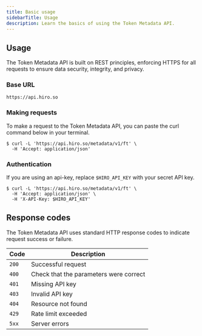 ```yaml
---
title: Basic usage
sidebarTitle: Usage
description: Learn the basics of using the Token Metadata API.
---
```


## Usage

The Token Metadata API is built on REST principles, enforcing HTTPS for all requests to ensure data security, integrity, and privacy.

### Base URL

```console -c
https://api.hiro.so
```

### Making requests

To make a request to the Token Metadata API, you can paste the curl command below in your terminal.

```terminal
$ curl -L 'https://api.hiro.so/metadata/v1/ft' \
  -H 'Accept: application/json'
```

### Authentication

If you are using an api-key, replace `$HIRO_API_KEY` with your secret API key.

```terminal
$ curl -L 'https://api.hiro.so/metadata/v1/ft' \
  -H 'Accept: application/json' \
  -H 'X-API-Key: $HIRO_API_KEY'
```

## Response codes

The Token Metadata API uses standard HTTP response codes to indicate request success or failure.

| Code | Description |
|------|-------------|
| `200` | Successful request |
| `400` | Check that the parameters were correct |
| `401` | Missing API key |
| `403` | Invalid API key |
| `404` | Resource not found |
| `429` | Rate limit exceeded |
| `5xx` | Server errors |

